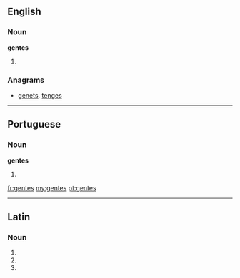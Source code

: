 ==English==

===Noun===
'''gentes''' 

# {{plural of|[[gens]]}}

===Anagrams===
* [[genets#English|genets]], [[tenges#English|tenges]]
----

==Portuguese==

===Noun===
{{wikipedia|dab=gentes}}
'''gentes'''

# {{pt-noun form of|[[gente]]|onlyf|pl}}

[[fr:gentes]]
[[my:gentes]]
[[pt:gentes]]

----
==Latin==

===Noun===
{{la-noun-form|gentēs}}

# {{inflection of|gens|gēns|nom|p|lang=la}}
# {{inflection of|gens|gēns|acc|p|lang=la}}
# {{inflection of|gens|gēns|voc|p|lang=la}}
{{count page|[[Wiktionary:Page count]]}}
{{rfc-auto}}